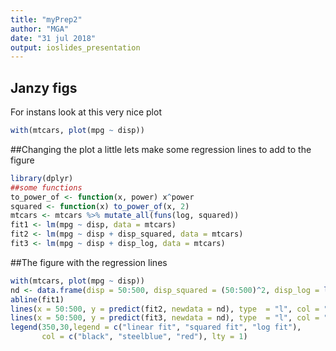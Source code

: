 ```yaml
---
title: "myPrep2"
author: "MGA"
date: "31 jul 2018"
output: ioslides_presentation
---
```



## Janzy figs
For instans look at this very nice plot
```r

with(mtcars, plot(mpg ~ disp))
```

##Changing the plot a little
lets make some regression lines to add to the figure
```r
library(dplyr)
##some functions
to_power_of <- function(x, power) x^power
squared <- function(x) to_power_of(x, 2)
mtcars <- mtcars %>% mutate_all(funs(log, squared))
fit1 <- lm(mpg ~ disp, data = mtcars)
fit2 <- lm(mpg ~ disp + disp_squared, data = mtcars)
fit3 <- lm(mpg ~ disp + disp_log, data = mtcars)
```

##The figure with the regression lines
```r
with(mtcars, plot(mpg ~ disp))
nd <- data.frame(disp = 50:500, disp_squared = (50:500)^2, disp_log = log(50:500))
abline(fit1)
lines(x = 50:500, y = predict(fit2, newdata = nd), type  = "l", col = "steelblue")
lines(x = 50:500, y = predict(fit3, newdata = nd), type  = "l", col = "red")
legend(350,30,legend = c("linear fit", "squared fit", "log fit"), 
       col = c("black", "steelblue", "red"), lty = 1)
```
